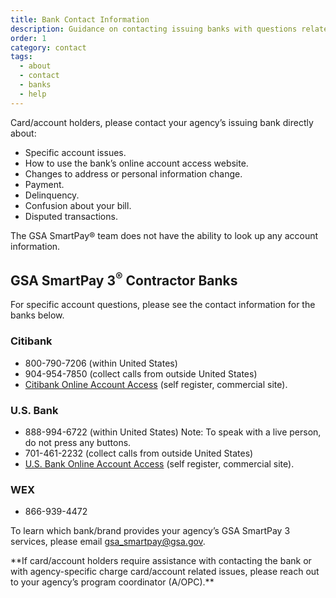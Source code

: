 ```yaml
---
title: Bank Contact Information
description: Guidance on contacting issuing banks with questions related to account information 
order: 1
category: contact
tags:
  - about
  - contact
  - banks
  - help
---
```



Card/account holders, please contact your agency’s issuing bank directly about:

- Specific account issues.
- How to use the bank’s online account access website.
- Changes to address or personal information change.
- Payment.
- Delinquency.
- Confusion about your bill.
- Disputed transactions.

The GSA SmartPay® team does not have the ability to look up any account information.


## GSA SmartPay 3<sup>®</sup> Contractor Banks
For specific account questions, please see the contact information for the banks below.

### Citibank
- 800-790-7206 (within United States)
- 904-954-7850 (collect calls from outside United States)
- [Citibank Online Account Access](https://home.cards.citidirect.com/CommercialCard/Cards.html) (self register, commercial site).

### U.S. Bank
- 888-994-6722 (within United States) 
Note: To speak with a live person, do not press any buttons.
- 701-461-2232 (collect calls from outside United States)
- [U.S. Bank Online Account Access](https://access.usbank.com/cpsApp1/index.jsp) (self register, commercial site).

### WEX
- 866-939-4472

To learn which bank/brand provides your agency’s GSA SmartPay 3 services, please email gsa_smartpay@gsa.gov.

<SummaryBox>
  **If card/account holders require assistance with contacting the bank or with agency-specific charge card/account related issues, please reach out to your agency’s program coordinator (A/OPC).**
</SummaryBox>


